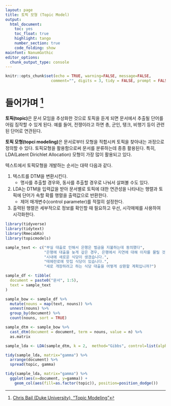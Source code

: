 ```yaml
---
layout: page
title: 토픽 모형 (Topic Model)
output:
  html_document: 
    toc: yes
    toc_float: true
    highlight: tango
    number_section: true
    code_folding: show
mainfont: NanumGothic
editor_options: 
  chunk_output_type: console
---
```


``` r
knitr::opts_chunk$set(echo = TRUE, warning=FALSE, message=FALSE,
                    comment="", digits = 3, tidy = FALSE, prompt = FALSE, fig.align = 'center')

```


# 들어가며 [^topic-intro] {#nlp-topic-model}

[^topic-intro]: [Chris Bail (Duke University), "Topic Modeling"](https://cbail.github.io/SICSS_Topic_Modeling.html)

**토픽(topic)**은 문서 모임을 추상화한 것으로 토픽을 듣게 되면 문서에서 추출될 단어를 어림 짐작할 수 있게 된다.
예를 들어, 전쟁이라고 하면 총, 군인, 탱크, 비행기 등이 관련된 단어로 연관된다.

**토픽 모형(topci modeling)**은 문서로부터 모형을 적합시켜 토픽을 찾아내는 과정으로 정의할 수 있다.
토픽모형을 활용함으로써 문서를 분류하는데 종종 활용된다. 특히, LDA(Latent Dirichlet Allocation) 모형이 가장 많이 활용되고 있다.

텍스트에서 토픽모형을 개발하는 순서는 대략 다음과 같다.

1. 텍스트를 DTM을 변환시킨다.
    - 명사를 추출할 경우와, 동사를 추출할 경우로 나눠서 살펴볼 수도 있다.
1. LDA는 DTM을 입력값을 받아 문서별로 토픽에 대한 연관성을 나타내는 행렬과 토픽에 단어가 속할 확률 행렬을 출력값으로 반환한다.
    - 제어 매개변수(control parameter)를 적절히 설정한다.
1. 출력된 행렬은 세부적으로 정보를 확인할 때 필요하고 우선, 시각매체를 사용하여 시각화한다.


```r
library(tidyverse)
library(tidytext)
library(RmecabKo)
library(topicmodels)

sample_text <- c("부실 대출로 인해서 은행은 벌금을 지불하는데 동의했다",
                 "은행에 대출을 늦게 갚은 경우, 은행에서 지연에 대해 이자를 물릴 것이다.", 
                 "시내에 새로운 식당이 생겼습니다.",
                 "테헤란로에 맛집 식당이 있습니다.",
                 "새로 개장하려고 하는 식당 대출을 어떻게 상환할 계획입니까?")

sample_df <- tibble(
  document = paste0("문서", 1:5),
  text = sample_text
)

sample_bow <- sample_df %>% 
  mutate(nouns = map(text, nouns)) %>% 
  unnest(nouns) %>% 
  group_by(document) %>% 
  count(nouns, sort = TRUE)

sample_dtm <- sample_bow %>% 
  cast_dtm(document = document, term = nouns, value = n) %>% 
  as.matrix

sample_lda <- LDA(sample_dtm, k = 2,  method="Gibbs", control=list(alpha=1, delta=0.1, seed=10005))

tidy(sample_lda, matrix="gamma") %>% 
  arrange(document) %>% 
  spread(topic, gamma)

tidy(sample_lda, matrix="gamma") %>% 
  ggplot(aes(x=document, y=gamma)) + 
    geom_col(aes(fill=as.factor(topic)), position=position_dodge())

```






